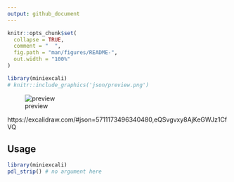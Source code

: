 ```yaml
---
output: github_document
---
```


<!-- README.md is generated from README.Rmd. Please edit that file -->

```r
knitr::opts_chunk$set(
  collapse = TRUE,
  comment = "  ",
  fig.path = "man/figures/README-",
  out.width = "100%"
)

library(miniexcali)
# knitr::include_graphics('json/preview.png')
```

![preview](json/preview.png)

https://excalidraw.com/#json=5711173496340480,eQSvgvxy8AjKeGWJz1CfVQ

## Usage

```r
library(miniexcali)
pdl_strip() # no argument here
```
